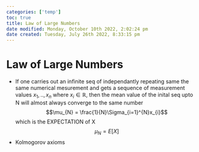 ```yaml
---
categories: ['temp']
toc: true
title: Law of Large Numbers
date modified: Monday, October 10th 2022, 2:02:24 pm
date created: Tuesday, July 26th 2022, 8:33:15 pm
---
```


# Law of Large Numbers
- If one carries out an infinite seq of independantly repeating same the same numerical mesurement and gets a sequence of measurement values $x_{1}, .. , x_{n}$ where $x_{i} \in \mathbb{R}$, then the mean value of the inital seq upto N will almost always converge to the same number $$\mu_{N} = \frac{1}{N}\Sigma_{i=1}^{N}x_{i}$$ which is the EXPECTATION of X $$\mu_{N}=E[X]$$
- Kolmogorov axioms



